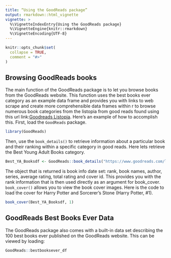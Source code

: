 ```yaml
---
title: “Using the GoodReads package”
output: rmarkdown::html_vignette
vignette: >
  %\VignetteIndexEntry{Using the GoodReads package}
  %\VignetteEngine{knitr::rmarkdown}
  %\VignetteEncoding{UTF-8}
---
```


```r
knitr::opts_chunk$set(
  collapse = TRUE,
  comment = "#>"
)
```

## Browsing GoodReads books 

The main function of the GoodReads package is to let you browse books from the GoodReads website. This function uses the best books ever category as an example data frame and provides you with links to web scrape and create more comprehensible data frames within r to browse numerous book categories from the listopia from good reads found using this url link:[Goodreads Listopia]("https://www.goodreads.com/list/tag/best"). 
Here’s an example of how to accomplish this. First, load the `GoodReads` package.

```r
library(GoodReads)
```

Then, use the `book_details()` to retrieve information about a particular book and their ranking within a specific category in good reads. Here lets retrieve the Best Young Adult Books category.

```r
Best_YA_Booksdf <- GoodReads::book_details("https://www.goodreads.com/list/show/43.Best_Young_Adult_Books")
```

The object that is returned is book info date set: rank, book names, author, series, average rating, total rating and cover id. This provides you with the rank information that is then used directly as an argument for book_cover. `book_cover()` allows you to view the book cover images. Here is the code to load the cover for Harry Potter and Sorcerer’s Stone (Harry Potter, #1). 

```r
book_cover(Best_YA_Booksdf, 1)
```

## GoodReads Best Books Ever Data 
The GoodReads package also comes with a built-in data set describing the 100 best books ever published on the GoodReads website. This can be viewed by loading:

```r
GoodReads::bestbooksever_df
```
